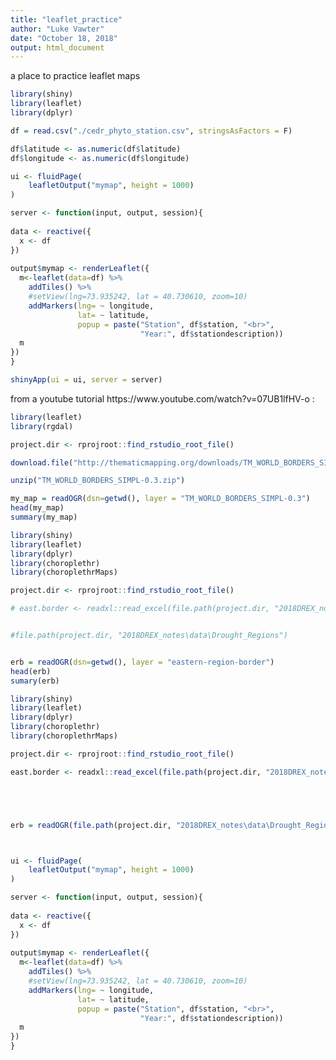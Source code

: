```yaml
---
title: "leaflet_practice"
author: "Luke Vawter"
date: "October 18, 2018"
output: html_document
---
```


a place to practice leaflet maps

```r
library(shiny)
library(leaflet)
library(dplyr)

df = read.csv("./cedr_phyto_station.csv", stringsAsFactors = F)

df$latitude <- as.numeric(df$latitude)
df$longitude <- as.numeric(df$longitude)

ui <- fluidPage(
    leafletOutput("mymap", height = 1000)
)

server <- function(input, output, session){
  
data <- reactive({
  x <- df
})
  
output$mymap <- renderLeaflet({
  m<-leaflet(data=df) %>%
    addTiles() %>%
    #setView(lng=73.935242, lat = 40.730610, zoom=10)
    addMarkers(lng= ~ longitude,
               lat= ~ latitude,
               popup = paste("Station", df$station, "<br>",
                             "Year:", df$stationdescription))
  m
})
}

shinyApp(ui = ui, server = server)
```

from a youtube tutorial
https://www.youtube.com/watch?v=07UB1lfHV-o :
```r
library(leaflet)
library(rgdal)

project.dir <- rprojroot::find_rstudio_root_file()

download.file("http://thematicmapping.org/downloads/TM_WORLD_BORDERS_SIMPL-0.3.zip",destfile = "TM_WORLD_BORDERS_SIMPL-0.3")

unzip("TM_WORLD_BORDERS_SIMPL-0.3.zip")

my_map = readOGR(dsn=getwd(), layer = "TM_WORLD_BORDERS_SIMPL-0.3")
head(my_map)
summary(my_map)
```

```r
library(shiny)
library(leaflet)
library(dplyr)
library(choroplethr)
library(choroplethrMaps)

project.dir <- rprojroot::find_rstudio_root_file()

# east.border <- readxl::read_excel(file.path(project.dir, "2018DREX_notes\data\Drought_Regions\eastern-region-border.shp"))


#file.path(project.dir, "2018DREX_notes\data\Drought_Regions")


erb = readOGR(dsn=getwd(), layer = "eastern-region-border")
head(erb)
sumary(erb)
```



```r
library(shiny)
library(leaflet)
library(dplyr)
library(choroplethr)
library(choroplethrMaps)

project.dir <- rprojroot::find_rstudio_root_file()

east.border <- readxl::read_excel(file.path(project.dir, "2018DREX_notes\data\Drought_Regions\eastern-region-border.shp"))





erb = readOGR(file.path(project.dir, "2018DREX_notes\data\Drought_Regions\eastern-region-border.shp"), layer = "eastern-region-border")



ui <- fluidPage(
    leafletOutput("mymap", height = 1000)
)

server <- function(input, output, session){
  
data <- reactive({
  x <- df
})
  
output$mymap <- renderLeaflet({
  m<-leaflet(data=df) %>%
    addTiles() %>%
    #setView(lng=73.935242, lat = 40.730610, zoom=10)
    addMarkers(lng= ~ longitude,
               lat= ~ latitude,
               popup = paste("Station", df$station, "<br>",
                             "Year:", df$stationdescription))
  m
})
}

```

